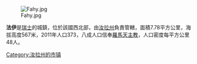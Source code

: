 [[Image:Fahy.jpg|right]]

'''法伊'''是[[瑞士|瑞士]]的城鎮，位於該國西北部，由[[汝拉州|汝拉州]]負責管轄，面積7.78平方公里，海拔高度567米，2011年人口373，八成人口信奉[[羅馬天主教|羅馬天主教]]，人口密度每平方公里48人。

{{Switzerland-geo-stub}}
[[Category:汝拉州的市镇|Category:汝拉州的市镇]]